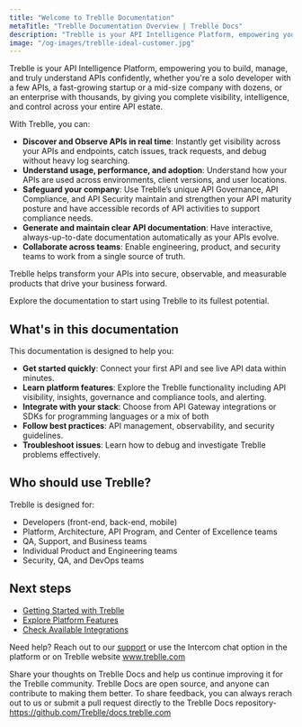 ```yaml
---
title: "Welcome to Treblle Documentation"
metaTitle: "Treblle Documentation Overview | Treblle Docs"
description: "Treblle is your API Intelligence Platform, empowering you to build, manage, and truly understand APIs confidently, whether you're a solo developer with a few APIs, a fast-growing startup or a mid-size company with dozens, or an enterprise with thousands, by giving you complete visibility, intelligence, and control across your entire API estate."
image: "/og-images/treblle-ideal-customer.jpg"
---
```


Treblle is your API Intelligence Platform, empowering you to build, manage, and truly understand APIs confidently, whether you're a solo developer with a few APIs, a fast-growing startup or a mid-size company with dozens, or an enterprise with thousands, by giving you complete visibility, intelligence, and control across your entire API estate.

With Treblle, you can:
- **Discover and Observe APIs in real time**: Instantly get visibility across your APIs and endpoints, catch issues, track requests, and debug without heavy log searching.
- **Understand usage, performance, and adoption**: Understand how your APIs are used across environments, client versions, and user locations.
- **Safeguard your company**: Use Treblle’s unique API Governance, API Compliance, and API Security maintain and strengthen your API maturity posture and have accessible records of API activities to support compliance needs.  
- **Generate and maintain clear API documentation**: Have interactive, always-up-to-date documentation automatically as your APIs evolve.
- **Collaborate across teams**: Enable engineering, product, and security teams to work from a single source of truth.

Treblle helps transform your APIs into secure, observable, and measurable products that drive your business forward.

Explore the documentation to start using Treblle to its fullest potential.
## What's in this documentation

This documentation is designed to help you:
- **Get started quickly**: Connect your first API and see live API data within minutes.
- **Learn platform features**: Explore the Treblle functionality including API visibility, insights, governance and compliance tools, and alerting.
- **Integrate with your stack**: Choose from API Gateway integrations or SDKs for programming languages or a mix of both
- **Follow best practices**: API management, observability, and security guidelines.
- **Troubleshoot issues**: Learn how to debug and investigate Treblle problems effectively.

## Who should use Treblle?
Treblle is designed for:
- Developers (front-end, back-end, mobile)
- Platform, Architecture, API Program, and Center of Excellence teams
- QA, Support, and Business teams 
- Individual Product and Engineering teams
- Security, QA, and DevOps teams

## Next steps
- [Getting Started with Treblle](https://docs.treblle.com/guides/getting-started/)
- [Explore Platform Features](https://docs.treblle.com/treblle/workspace-dashboard/)
- [Check Available Integrations](https://docs.treblle.com/integrations/)

Need help? Reach out to our [support](mailto:support@treblle.com) or use the Intercom chat option in the platform or on Treblle website www.treblle.com

Share your thoughts on Treblle Docs and help us continue improving it for the Treblle community. Treblle Docs are open source, and anyone can contribute to making them better. To share feedback, you can always rerach out to us or submit a pull request directly to the Treblle Docs repository- https://github.com/Treblle/docs.treblle.com
